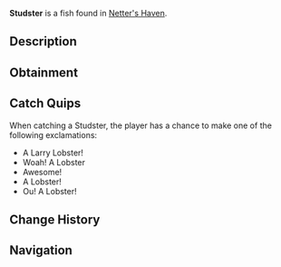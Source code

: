 {{FishInfobox
|image          = Studster.png
|rarity         = Mythical
|sea            = Second Sea
|location       = [[Netter's Haven]]
|sublocation    = 
|sources        = Lobster Cage
|radar_location = 
|xp             = 8000
|weather        = Foggy
|time           = Night
|season         = Winter, Spring
|bait           = 
|base_weight    = 65
|base_value     = 13000
|weight_range   = 45
|base_chance    = 5
|base_resil     = 20
}}
'''Studster''' is a {{Rarity|Mythical}} fish found in [[Netter's Haven]].

== Description ==
{{Description|Lobsters are valuable crustaceans known for their rich, succulent meat. Lobsters are most active in the summer to autumn, and are commonly caught in crab cages during calm clear days.|Bestiary Entry}}

== Obtainment ==
{{Description|Caught in oceans using a lobster cage.|Bestiary Hint}}

== Catch Quips ==
When catching a Studster, the player has a chance to make one of the following exclamations:
* A Larry Lobster!
* Woah! A Lobster
* Awesome!
* A Lobster!
* Ou! A Lobster!

== Change History ==
{{Change History|{{subst:Current Version}}}}

== Navigation ==
{{Fish Navbox|Netter's Haven}}